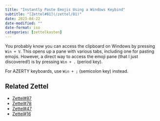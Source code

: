 ```yaml
---
title: "Instantly Paste Emojis Using a Windows Keybind"
subtitle: "[Zettel#81](/zettel/81)"
date: 2023-04-22
date-modified: ""
date-format: iso
categories: [zettelkasten]
---
```

You probably know you can access the clipboard on Windows by pressing `Win + V`. This opens up a pane with various tabs, including one for pasting emojis. However, a direct way to access the emoji pane (that I just discovered!) is by pressing `Win + .` (period key).

For AZERTY keyboards, use `Win + ;` (semicolon key) instead.

## Related Zettel

* [Zettel#87](/zettel/87)
* [Zettel#78](/zettel/78)
* [Zettel#47](/zettel/47)
* [Zettel#16](/zettel/16)
